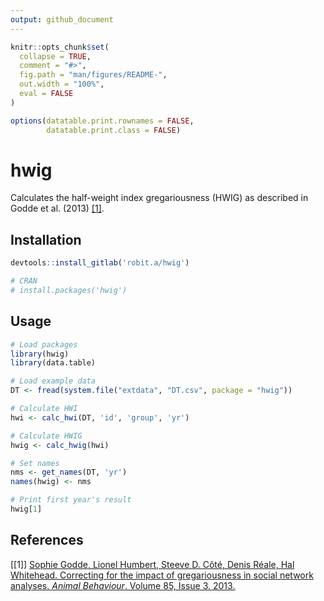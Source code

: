 ```yaml
---
output: github_document
---
```


```r
knitr::opts_chunk$set(
  collapse = TRUE,
  comment = "#>",
  fig.path = "man/figures/README-",
  out.width = "100%",
  eval = FALSE
)

options(datatable.print.rownames = FALSE, 
        datatable.print.class = FALSE)

```
# hwig

Calculates the half-weight index gregariousness (HWIG) as described in Godde et al. (2013) [[1]](#references).


## Installation

```r
devtools::install_gitlab('robit.a/hwig')

# CRAN
# install.packages('hwig')
```

## Usage

```r
# Load packages
library(hwig)
library(data.table)

# Load example data
DT <- fread(system.file("extdata", "DT.csv", package = "hwig"))

# Calculate HWI
hwi <- calc_hwi(DT, 'id', 'group', 'yr')

# Calculate HWIG
hwig <- calc_hwig(hwi)

# Set names
nms <- get_names(DT, 'yr')
names(hwig) <- nms

# Print first year's result
hwig[1]
```




## References

[[1]] [Sophie Godde, Lionel Humbert, Steeve D. Côté, Denis Réale, Hal Whitehead. Correcting for the impact of gregariousness in social network analyses. *Animal Behaviour*. Volume 85, Issue 3. 2013.](https://www.sciencedirect.com/science/article/pii/S0003347212005593)

